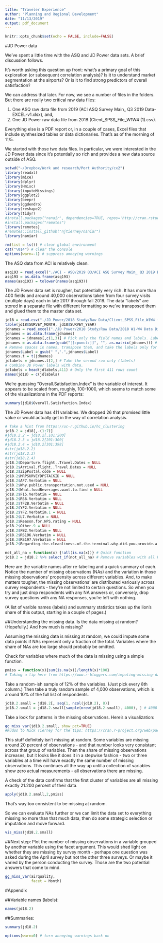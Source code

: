 ```yaml
---
title: "Traveler Experience"
author: "Planning and Regional Development"
date: "11/13/2019"
output: pdf_document
---
```


```r
knitr::opts_chunk$set(echo = FALSE, include=FALSE)
```

\pagenumbering{arabic} 

#JD Power data 

We've spent a little time with the ASQ and JD Power data sets. A brief discussion follows. 

It's worth asking this question up front: what's a primary goal of this exploration (or subsequent correlation analysis)? Is it to understand market segmentation at the airports? Or is it to find strong predictors of overall satisfaction? 

We can address that later. For now, we see a number of files in the folders. But there are really two critical raw data files: 

1. One ASQ raw data file from 2019 (ACI ASQ Survey Main_ Q3 2019 Data-EXCEL-v1.xlsx), and,
2. One JD Power raw data file from 2018 (Client_SPSS_File_W1W4 (1).csv). 

Everything else is a PDF report or, in a couple of cases, Excel files that include synthesized tables or data dictionaries. That's as of the morning of 11/5. 

We started with those two data files. In particular, we were interested in the JD Power data since it's potentially so rich and provides a new data source outside of ASQ. 

```r
setwd("~/Dropbox/Work and research/Port Authority/cx2")
library(readxl) 
library(mice) 
library(dplyr) 
library(Hmisc) 
library(imputeMissings) 
library(ggplot2)
library(beepr) 
library(ggdendro) 
library(reshape2) 
library(tidyr) 
#install.packages("nanair", dependencies=TRUE, repos='http://cran.rstudio.com/')
#install.packages("remotes") 
library(remotes) 
#remotes::install_github("njtierney/naniar") 
library(naniar) 

rm(list = ls()) # clear global environment 
cat("\014") # clear the console 
options(warn=-1) # suppress annoying warnings 
```


The ASQ data from ACI is relatively clean. 
```r
asq193 = read_excel("./ACI - ASQ/2019 Q3/ACI ASQ Survey Main_ Q3 2019 Data-EXCEL-v1.xlsx")
asq193 = as.data.frame(asq193) 
names(asq193) = tolower(names(asq193)) 
```

The JD Power data set is rougher, but potentially very rich. It has more than 400 fields and around 40,000 observations taken from four survey visits (multiple days) each in late 2017 through fall 2018. The data "labels" are stored in a separate file with different formatting so we've transposed them and glued them to the master data set. 

```r
jd18 = read.csv("./JD Power/2018 Study/Raw Data/Client_SPSS_File_W1W4 (1).csv")
table(jd18$SURVEY_MONTH, jd18$SURVEY_YEAR) 
jdnames = read_excel("./JD Power/2018 Study/Raw Data/2018 W1-W4 Data Dictionary.xlsx", skip = 1) 
jdnames = as.data.frame(jdnames) 
jdnames = jdnames[,c(1,3)] # Pick only the field names and labels. Labels will be important later.
jdnames = as.data.frame(gsub("[[:punct:]]", "", as.matrix(jdnames))) # Remove special characters.
# Remove spaces in names, transpose them, and take the labels only for short-term use.
jdnames$Label = gsub(" ",".",jdnames$Label) 
jdnames.t = t(jdnames) 
jdlabels = jdnames.t[2,] # Take the second row only (labels) 
# Combine JD Power labels with data. 
jdlabels = head(jdlabels,411) # Only the first 411 rows count 
names(jd18) = c(jdlabels) 
```

We're guessing "Overall.Satisfaction.Index" is the variable of interest. It appears to be scaled from, roughly, 100-1000, which seems to match some of the visualizations in the PDF reports:

```r
summary(jd18$Overall.Satisfaction.Index)
```

The JD Power data has 411 variables. We dropped 26 that promised little value or would actually get in the way of correlation analysis. 

```r
# Take a hint from https://uc-r.github.io/hc_clustering 
jd18.2 = jd18[,-(1:7)] 
#jd18.2.2 = jd18.2[,101:200] 
#jd18.2.3 = jd18.2[201:300]
#jd18.2.4 = jd18.2[301:398]
#str(jd18.2.2) 
#str(jd18.2.3) 
#str(jd18.2.4) 
jd18.2$Departure.flight..Travel.Dates = NULL 
jd18.2$Arrival.flight..Travel.Dates = NULL 
jd18.2$ZipPostal.code = NULL 
jd18.2$MRPSURVEYDPSTACKID = NULL 
jd18.2$AF7.Verbatim = NULL 
jd18.2$Why.public.transportation.not.used = NULL 
jd18.2$What.foodBeverages.want.to.find = NULL 
jd18.2$F15.Verbatim = NULL 
jd18.2$RS6.Verbatim = NULL 
jd18.2$TF2B.Verbatim = NULL 
jd18.2$YF2.Verbatim = NULL 
jd18.2$YF2.Verbatim.1 = NULL 
jd18.2$L7.Verbatim = NULL 
jd18.2$Reason.for.NPS.rating = NULL 
jd18.2$Other.9 = NULL 
jd18.2$FB2.Verbatim = NULL 
jd18.2$RS196.Verbatim = NULL 
jd18.2$RS197.Verbatim = NULL 
jd18.2$Regarding.the.cleanliness.of.the.terminal.why.did.you.provide.a.rating.of.MRKTF21B.for.MRKAIRPORT = NULL 

not_all_na = function(x) {!all(is.na(x))} # Quick function 
jd18.2 = jd18.2 %>% select_if(not_all_na) # Remove variables with all NAs. 
```

Here are the variable names after re-labeling and a quick summary of each. Notice the number of missing observations (NAs) and the variation in those missing observations' propensity across different variables. And, to make matters tougher, the missing observations' are distributed variously across survey respondents - they're not limited to certain questions. So when you try and just drop respondents with any NA answers or, conversely, drop survey questions with any NA responses, you're left with nothing. 

(A list of varible names (labels) and summary statistics takes up the lion's share of this output, starting in a couple of pages.) 

##Understanding the missing data. 
Is the data missing at random? (Hopefully.) And how much is missing? 

Assuming the missing data is missing at random, we could impute some data points if NAs represent only a fraction of the total. Variables where the share of NAs are too large should probably be omitted.

Check for variables where much of the data is missing using a simple function. 

```r
pmiss = function(x){sum(is.na(x))/length(x)*100} 
# Taking a tip here from https://www.r-bloggers.com/imputing-missing-data-with-r-mice-package/ 
```


Take a random-ish sample of 12% of the variables. (Just pick every 8th column.)
Then take a truly random sample of 4,000 observations, which is around 10% of the full list of respondents.  
```r
jd18.2.small = jd18.2[, seq(1, ncol(jd18.2), 8)]
jd18.2.small = jd18.2.small[sample(nrow(jd18.2.small), 4000), ] # 4000 random rows 
```

Take a look for patterns in the missing observations. Here's a visualization: 

```r
gg_miss_var(jd18.2.small, show_pct=TRUE)
#Kudos to Nick Tierney for the tips: https://cran.r-project.org/web/packages/naniar/vignettes/naniar-visualisation.html.
```

This stuff definitely isn't missing at random. Some variables are missing around 20 percent of observations - and that number looks very consistant across that group of variables. Then the share of missing observations increases, but it looks like it does it in a stepwise fashion - two or three variables at a time will have exactly the same number of missing observations. This continues all the way up until a collection of variables show zero actual measurements - all observations there are missing. 

A check of the data confirms that the first cluster of variables are all missing exactly 21.200 percent of their data. 

```r
apply(jd18.2.small,2,pmiss)
```

That's way too consistent to be missing at random. 

So we can evaluate NAs further or we can limit the data set to everything missing no more than that much data, then do some strategic selection or imputation and move forward. 

```r
vis_miss(jd18.2.small)
```


##Next step: 
Plot the number of missing observations in a variable grouped by another variable using the facet argument. This would shed light on whether they are missing by survey month - perhaps one question was asked during the April survey but not the other three surveys. Or maybe it varied by the person conducting the survey. Those are the two potential answers that come to mind. 

```r
gg_miss_var(airquality,
            facet = Month)
```


#Appendix 

##Variable names (labels):

```r
names(jd18.2) 
```

##Summaries: 
```r
summary(jd18.2) 
```

```r
options(warn=0) # turn annoying warnings back on
```

